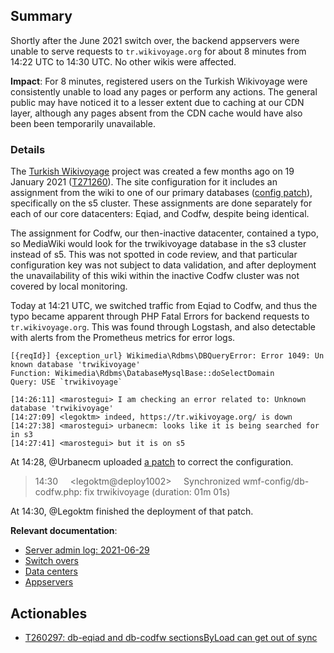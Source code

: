 {{irdoc|status=review}} <!--
The status field should be one of:
* {{irdoc|status=draft}} - Initial status. When you're happy with the state of your draft, change it to status=review.
* {{irdoc|status=review}} - The incident review working group will contact you then to finalise the report. See also the steps on [[Incident documentation]].
* {{irdoc|status=final}}
-->

==Summary==
Shortly after the June 2021 switch over, the backend appservers were unable to serve requests to <code>tr.wikivoyage.org</code> for about 8 minutes from 14:22 UTC to 14:30 UTC. No other wikis were affected.

'''Impact''': For 8 minutes, registered users on the Turkish Wikivoyage were consistently unable to load any pages or perform any actions. The general public may have noticed it to a lesser extent due to caching at our CDN layer, although any pages absent from the CDN cache would have also been been temporarily unavailable.

=== Details ===
The [https://tr.wikivoyage.org/ Turkish Wikivoyage] project was created a few months ago on 19 January 2021 ([[phab:T271260|T271260]]). The site configuration for it includes an assignment from the wiki to one of our primary databases ([[gerrit:c/657072|config patch]]), specifically on the s5 cluster. These assignments are done separately for each of our core datacenters: Eqiad, and Codfw, despite being identical.

The assignment for Codfw, our then-inactive datacenter, contained a typo, so MediaWiki would look for the trwikivoyage database in the s3 cluster instead of s5. This was not spotted in code review, and that particular configuration key was not subject to data validation, and after deployment the unavailability of this wiki within the inactive Codfw cluster was not covered by local monitoring.

Today at 14:21 UTC, we switched traffic from Eqiad to Codfw, and thus the typo became apparent through PHP Fatal Errors for backend requests to <code>tr.wikivoyage.org</code>. This was found through Logstash, and also detectable with alerts from the Prometheus metrics for error logs.
 [{reqId}] {exception_url} Wikimedia\Rdbms\DBQueryError: Error 1049: Unknown database 'trwikivoyage'
 Function: Wikimedia\Rdbms\DatabaseMysqlBase::doSelectDomain
 Query: USE `trwikivoyage` 

<pre>
[14:26:11] <marostegui> I am checking an error related to: Unknown database 'trwikivoyage'
[14:27:09] <legoktm> indeed, https://tr.wikivoyage.org/ is down
[14:27:38] <marostegui> urbanecm: looks like it is being searched for in s3
[14:27:41] <marostegui> but it is on s5
</pre>
At 14:28, @Urbanecm uploaded [[gerrit:c/operations/mediawiki-config/+/702136/|a patch]] to correct the configuration.<blockquote>14:30     <legoktm@deploy1002>     Synchronized wmf-config/db-codfw.php: fix trwikivoyage (duration: 01m 01s)</blockquote>At 14:30, @Legoktm finished the deployment of that patch.

'''Relevant documentation''':
* [https://sal.toolforge.org/production?p=1&q=&d=2021-06-29 Server admin log: 2021-06-29]
* [[Switch Datacenter|Switch overs]]
* [[Data centers]]
* [[Application servers|Appservers]]

==Actionables==

* {{done}} [[phab:T260297|T260297: db-eqiad and db-codfw sectionsByLoad can get out of sync]]